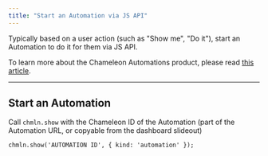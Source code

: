 ```yaml
---
title: "Start an Automation via JS API"
---
```


Typically based on a user action (such as "Show me", "Do it"), start an Automation to do it for them via JS API.

To learn more about the Chameleon Automations product, please read [this article](https://help.chameleon.io/en/articles/9556244-understanding-automations).

---



## Start an Automation

Call `chmln.show`  with the Chameleon ID of the Automation (part of the Automation URL, or copyable from the dashboard slideout)


```
chmln.show('AUTOMATION ID', { kind: 'automation' });
```